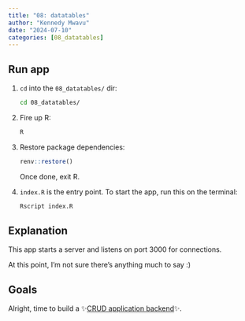 ```yaml
---
title: "08: datatables"
author: "Kennedy Mwavu"
date: "2024-07-10"
categories: [08_datatables]
---
```


## Run app

1. `cd` into the `08_datatables/` dir:

    ```bash
    cd 08_datatables/
    ```

1. Fire up R:
    
    ```bash
    R
    ```

1. Restore package dependencies:
    
    ```r
    renv::restore()
    ```

    Once done, exit R.
1. `index.R` is the entry point. To start the app, run this on the terminal:
    
    ```bash
    Rscript index.R
    ```

## Explanation

This app starts a server and listens on port 3000 for connections.

At this point, I'm not sure there's anything much to say :)

## Goals

Alright, time to build a ✨[CRUD application backend](../09_goals/index.qmd)✨.
